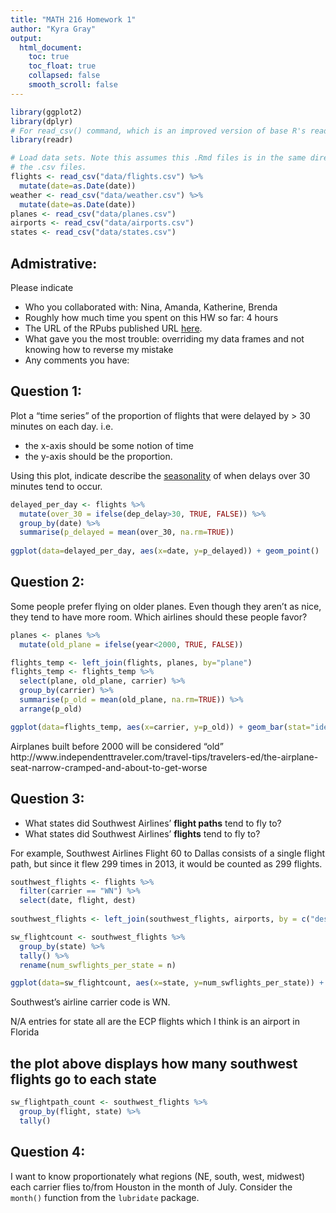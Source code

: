 ```yaml
---
title: "MATH 216 Homework 1"
author: "Kyra Gray"
output:
  html_document:
    toc: true
    toc_float: true
    collapsed: false
    smooth_scroll: false
---
```


```r
library(ggplot2)
library(dplyr)
# For read_csv() command, which is an improved version of base R's read.csv()
library(readr) 

# Load data sets. Note this assumes this .Rmd files is in the same directory as
# the .csv files.
flights <- read_csv("data/flights.csv") %>% 
  mutate(date=as.Date(date))
weather <- read_csv("data/weather.csv") %>% 
  mutate(date=as.Date(date))
planes <- read_csv("data/planes.csv")
airports <- read_csv("data/airports.csv")
states <- read_csv("data/states.csv")
```





## Admistrative:

Please indicate

* Who you collaborated with: Nina, Amanda, Katherine, Brenda 
* Roughly how much time you spent on this HW so far: 4 hours 
* The URL of the RPubs published URL [here](http://rpubs.com/kyragray/213420).
* What gave you the most trouble: overriding my data frames and not knowing how to reverse my mistake 
* Any comments you have:





## Question 1:

Plot a "time series" of the proportion of flights that were delayed by > 30 minutes on each day.  i.e.
 
* the x-axis should be some notion of time
* the y-axis should be the proportion.

Using this plot, indicate describe the
[seasonality](https://en.wikipedia.org/wiki/Seasonality) of when delays over 30
minutes tend to occur.

```r
delayed_per_day <- flights %>%
  mutate(over_30 = ifelse(dep_delay>30, TRUE, FALSE)) %>%
  group_by(date) %>% 
  summarise(p_delayed = mean(over_30, na.rm=TRUE))
  
ggplot(data=delayed_per_day, aes(x=date, y=p_delayed)) + geom_point()
```



## Question 2:

Some people prefer flying on older planes.  Even though they aren't as nice,
they tend to have more room.  Which airlines should these people favor?

```r
planes <- planes %>%
  mutate(old_plane = ifelse(year<2000, TRUE, FALSE))

flights_temp <- left_join(flights, planes, by="plane")
flights_temp <- flights_temp %>% 
  select(plane, old_plane, carrier) %>% 
  group_by(carrier) %>% 
  summarise(p_old = mean(old_plane, na.rm=TRUE)) %>% 
  arrange(p_old)

ggplot(data=flights_temp, aes(x=carrier, y=p_old)) + geom_bar(stat="identity")
```

Airplanes built before 2000 will be considered "old" http://www.independenttraveler.com/travel-tips/travelers-ed/the-airplane-seat-narrow-cramped-and-about-to-get-worse 


## Question 3:

* What states did Southwest Airlines' **flight paths** tend to fly to?
* What states did Southwest Airlines' **flights** tend to fly to?

For example, Southwest Airlines Flight 60 to Dallas consists of a single flight
path, but since it flew 299 times in 2013, it would be counted as 299 flights.

```r
southwest_flights <- flights %>% 
  filter(carrier == "WN") %>%
  select(date, flight, dest)
  
southwest_flights <- left_join(southwest_flights, airports, by = c("dest"="iata"))

sw_flightcount <- southwest_flights %>%
  group_by(state) %>% 
  tally() %>% 
  rename(num_swflights_per_state = n)

ggplot(data=sw_flightcount, aes(x=state, y=num_swflights_per_state)) + geom_bar(stat="identity")

```

Southwest's airline carrier code is WN. 

N/A entries for state all are the ECP flights which I think is an airport in Florida 
  

## the plot above displays how many southwest flights go to each state 

```r
sw_flightpath_count <- southwest_flights %>% 
  group_by(flight, state) %>% 
  tally() 
```

## Question 4:

I want to know proportionately what regions (NE, south, west, midwest) each 
carrier flies to/from Houston in the month of July.  Consider the `month()`
function from the `lubridate` package.

```r

```
